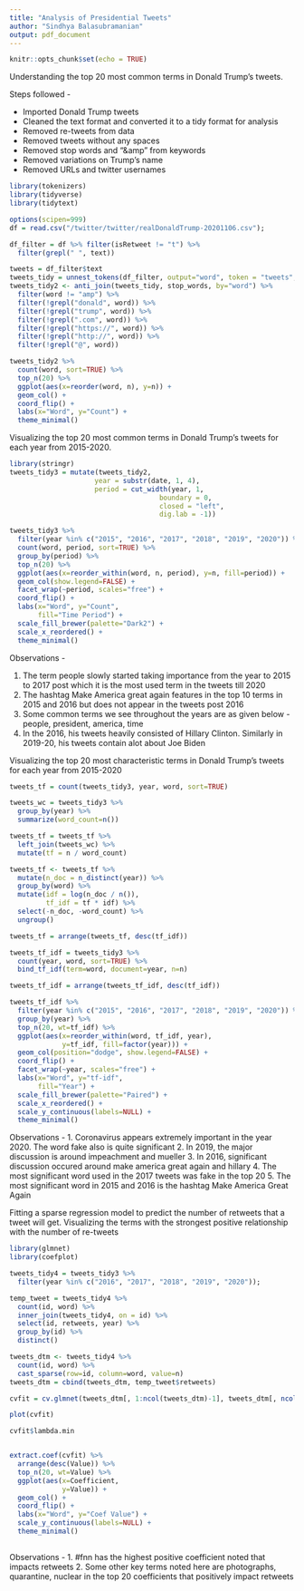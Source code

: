 ---
title: "Analysis of Presidential Tweets"
author: "Sindhya Balasubramanian"
output: pdf_document
---

```{r setup, include=FALSE}
knitr::opts_chunk$set(echo = TRUE)
```

Understanding the top 20 most common terms in Donald Trump’s tweets.

Steps followed - 

- Imported Donald Trump tweets
- Cleaned the text format and converted it to a tidy format for analysis
- Removed re-tweets from data
- Removed tweets without any spaces
- Removed stop words and “&amp” from keywords
- Removed variations on Trump’s name
- Removed URLs and twitter usernames

```{r}
library(tokenizers)
library(tidyverse)
library(tidytext)

options(scipen=999)
df = read.csv("/twitter/twitter/realDonaldTrump-20201106.csv");

df_filter = df %>% filter(isRetweet != "t") %>%
  filter(grepl(" ", text))

tweets = df_filter$text
tweets_tidy = unnest_tokens(df_filter, output="word", token = "tweets", input=text)
tweets_tidy2 <- anti_join(tweets_tidy, stop_words, by="word") %>%
  filter(word != "amp") %>%
  filter(!grepl("donald", word)) %>%
  filter(!grepl("trump", word)) %>%
  filter(!grepl(".com", word)) %>%
  filter(!grepl("https://", word)) %>%
  filter(!grepl("http://", word)) %>%
  filter(!grepl("@", word))

tweets_tidy2 %>%
  count(word, sort=TRUE) %>%
  top_n(20) %>%
  ggplot(aes(x=reorder(word, n), y=n)) +
  geom_col() +
  coord_flip() +
  labs(x="Word", y="Count") +
  theme_minimal()
```

Visualizing the top 20 most common terms in Donald Trump’s tweets for each year from 2015-2020. \

```{r}
library(stringr)
tweets_tidy3 = mutate(tweets_tidy2,
                     year = substr(date, 1, 4),
                     period = cut_width(year, 1,
                                     boundary = 0,
                                     closed = "left",
                                     dig.lab = -1))

tweets_tidy3 %>%
  filter(year %in% c("2015", "2016", "2017", "2018", "2019", "2020")) %>%
  count(word, period, sort=TRUE) %>%
  group_by(period) %>%
  top_n(20) %>%
  ggplot(aes(x=reorder_within(word, n, period), y=n, fill=period)) +
  geom_col(show.legend=FALSE) +
  facet_wrap(~period, scales="free") +
  coord_flip() +
  labs(x="Word", y="Count",
       fill="Time Period") +
  scale_fill_brewer(palette="Dark2") +
  scale_x_reordered() +
  theme_minimal()

```
Observations - 

1. The term people slowly started taking importance from the year to 2015 to 2017 post which it is the most used term in the tweets till 2020
2. The hashtag Make America great again features in the top 10 terms in 2015 and 2016 but does not appear in the tweets post 2016
3. Some common terms we see throughout the years are as given below - \
people, president, america, time
4. In the 2016, his tweets heavily consisted of Hillary Clinton. Similarly in 2019-20, his tweets contain alot about Joe Biden \


Visualizing the top 20 most characteristic terms in Donald Trump’s tweets for each year from 2015-2020

```{r}
tweets_tf = count(tweets_tidy3, year, word, sort=TRUE)

tweets_wc = tweets_tidy3 %>%
  group_by(year) %>%
  summarize(word_count=n())

tweets_tf = tweets_tf %>%
  left_join(tweets_wc) %>%
  mutate(tf = n / word_count)

tweets_tf <- tweets_tf %>%
  mutate(n_doc = n_distinct(year)) %>%
  group_by(word) %>%
  mutate(idf = log(n_doc / n()),
         tf_idf = tf * idf) %>%
  select(-n_doc, -word_count) %>%
  ungroup()

tweets_tf = arrange(tweets_tf, desc(tf_idf))

tweets_tf_idf = tweets_tidy3 %>%
  count(year, word, sort=TRUE) %>%
  bind_tf_idf(term=word, document=year, n=n)

tweets_tf_idf = arrange(tweets_tf_idf, desc(tf_idf))

tweets_tf_idf %>%
  filter(year %in% c("2015", "2016", "2017", "2018", "2019", "2020")) %>%
  group_by(year) %>%
  top_n(20, wt=tf_idf) %>%
  ggplot(aes(x=reorder_within(word, tf_idf, year),
             y=tf_idf, fill=factor(year))) +
  geom_col(position="dodge", show.legend=FALSE) +
  coord_flip() +
  facet_wrap(~year, scales="free") +
  labs(x="Word", y="tf-idf",
       fill="Year") +
  scale_fill_brewer(palette="Paired") +
  scale_x_reordered() +
  scale_y_continuous(labels=NULL) +
  theme_minimal()
```


Observations -
1. Coronavirus appears extremely important in the year 2020. The word fake also is quite significant
2. In 2019, the major discussion is around impeachment and mueller 
3. In 2016, significant discussion occured around make america great again and hillary
4. The most significant word used in the 2017 tweets was fake in the top 20
5. The most significant word in 2015 and 2016 is the hashtag Make America Great Again


Fitting a sparse regression model to predict the number of retweets that a tweet will get. Visualizing the terms with the strongest positive relationship with the number of re-tweets
```{r}
library(glmnet)
library(coefplot)

tweets_tidy4 = tweets_tidy3 %>%
  filter(year %in% c("2016", "2017", "2018", "2019", "2020"));

temp_tweet = tweets_tidy4 %>%  
  count(id, word) %>%
  inner_join(tweets_tidy4, on = id) %>%
  select(id, retweets, year) %>%
  group_by(id) %>%
  distinct()

tweets_dtm <- tweets_tidy4 %>%
  count(id, word) %>%
  cast_sparse(row=id, column=word, value=n)
tweets_dtm = cbind(tweets_dtm, temp_tweet$retweets)

cvfit = cv.glmnet(tweets_dtm[, 1:ncol(tweets_dtm)-1], tweets_dtm[, ncol(tweets_dtm)])

plot(cvfit)

cvfit$lambda.min


extract.coef(cvfit) %>%
  arrange(desc(Value)) %>%
  top_n(20, wt=Value) %>%
  ggplot(aes(x=Coefficient,
             y=Value)) +
  geom_col() +
  coord_flip() +
  labs(x="Word", y="Coef Value") +
  scale_y_continuous(labels=NULL) +
  theme_minimal()
  
```

Observations - 
1. #fnn has the highest positive coefficient noted that impacts retweets
2. Some other key terms noted here are photographs, quarantine, nuclear in the top 20 coefficients that positively impact retweets
